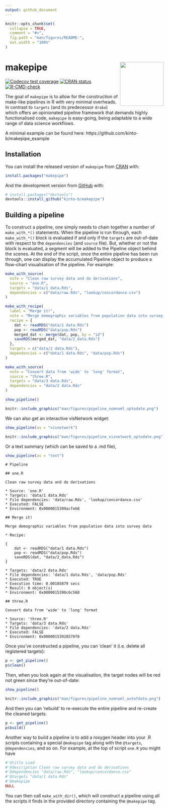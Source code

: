 ```yaml
---
output: github_document
---
```


<!-- README.md is generated from README.Rmd. Please edit that file -->

```r
knitr::opts_chunk$set(
  collapse = TRUE,
  comment = "#>",
  fig.path = "man/figures/README-",
  out.width = "100%"
)
```

# makepipe <img src='man/figures/logo.png' align="right" height="139"/>

<!-- badges: start -->
[![Codecov test coverage](https://codecov.io/gh/kinto-b/makepipe/branch/master/graph/badge.svg)](https://app.codecov.io/gh/kinto-b/makepipe?branch=master)
[![CRAN status](https://www.r-pkg.org/badges/version/makepipe)](https://CRAN.R-project.org/package=makepipe)
[![R-CMD-check](https://github.com/kinto-b/makepipe/actions/workflows/R-CMD-check.yaml/badge.svg)](https://github.com/kinto-b/makepipe/actions/workflows/R-CMD-check.yaml)
<!-- badges: end -->

The goal of `makepipe` is to allow for the construction of make-like pipelines in R with very minimal overheads. In contrast to `targets` (and its predecessor `drake`) which offers an opinionated pipeline framework that demands highly functionalised code, `makepipe` is easy-going, being adaptable to a wide range  of data science workflows.

A minimal example can be found here: https://github.com/kinto-b/makepipe_example

## Installation

You can install the released version of `makepipe` from [CRAN](https://CRAN.R-project.org) with:

``` r
install.packages("makepipe")
```

And the development version from [GitHub](https://github.com/) with:

``` r
# install.packages("devtools")
devtools::install_github("kinto-b/makepipe")
```


## Building a pipeline

To construct a pipeline, one simply needs to chain together a number of  `make_with_*()` statements. When the pipeline is run through, each  `make_with_*()` block is evaluated if and only if the `targets` are out-of-date  with respect to the `dependencies` (and `source` file). But, whether or not the block is evaluated, a segment will be added to the Pipeline object behind the scenes. At the end of the script, once the entire pipeline has been run  through, one can display the accumulated Pipeline object to produce a flow-chart visualisation of the pipeline. For example:

``` r
make_with_source(
  note = "Clean raw survey data and do derivations",
  source = "one.R",
  targets = "data/1 data.Rds",
  dependencies = c("data/raw.Rds", "lookup/concordance.csv")
)

make_with_recipe(
  label = "Merge it!",
  note = "Merge demographic variables from population data into survey data",
  recipe = {
    dat <- readRDS("data/1 data.Rds")
    pop <- readRDS("data/pop.Rds")
    merged_dat <- merge(dat, pop, by = "id")
    saveRDS(merged_dat, "data/2_data.Rds")
  },
  targets = c("data/2 data.Rds"),
  dependencies = c("data/1 data.Rds", "data/pop.Rds")
)

make_with_source(
  note = "Convert data from 'wide' to 'long' format",
  source = "three.R",
  targets = "data/3 data.Rds",
  dependencies = "data/2 data.Rds"
)

show_pipeline()
```

```r
knitr::include_graphics("man/figures/pipeline_nomnoml_uptodate.png")
```

We can also get an interactive visNetwork widget:

```r
show_pipeline(as = "visnetwork")
```

```r
knitr::include_graphics("man/figures/pipeline_visnetwork_uptodate.png")
```

Or a text summary (which can be saved to a .md file),

```r
show_pipeline(as = "text")
```

```
# Pipeline

## one.R

Clean raw survey data and do derivations

* Source: 'one.R'
* Targets: 'data/1 data.Rds'
* File dependencies: 'data/raw.Rds', 'lookup/concordance.csv'
* Executed: FALSE
* Environment: 0x0000015399acfeb8

## Merge it!

Merge demographic variables from population data into survey data

* Recipe: 

{
    dat <- readRDS("data/1 data.Rds")
    pop <- readRDS("data/pop.Rds")
    saveRDS(dat, "data/2_data.Rds")
}

* Targets: 'data/2 data.Rds'
* File dependencies: 'data/1 data.Rds', 'data/pop.Rds'
* Executed: TRUE
* Execution time: 0.00103879 secs
* Result: 0 object(s)
* Environment: 0x0000015390c6c568

## three.R

Convert data from 'wide' to 'long' format

* Source: 'three.R'
* Targets: 'data/3 data.Rds'
* File dependencies: 'data/2 data.Rds'
* Executed: FALSE
* Environment: 0x00000153928570f8
```

Once you've constructed a pipeline, you can 'clean' it (i.e. delete all registered targets): 

```r
p <- get_pipeline()
p$clean()
```

Then, when you look again at the visualisation, the target nodes will be red not green since they're out-of-date:

```r
show_pipeline()
```

```r
knitr::include_graphics("man/figures/pipeline_nomnoml_outofdate.png")
```

And then you can 'rebuild' to re-execute the entire pipeline and re-create the cleaned targets:

```r
p <- get_pipeline()
p$build()
```

Another way to build a pipeline is to add a roxygen header into your .R scripts containing a special `@makepipe` tag along with the `@targets`, `@dependencies`,
and so on. For example, at the top of script `one.R` you might have

```r
#'@title Load
#'@description Clean raw survey data and do derivations
#'@dependencies "data/raw.Rds", "lookup/concordance.csv"
#'@targets "data/1 data.Rds"
#'@makepipe
NULL
```

You can then call `make_with_dir()`, which will construct a pipeline using all
the scripts it finds in the provided directory containing the `@makepipe` 
tag. 

